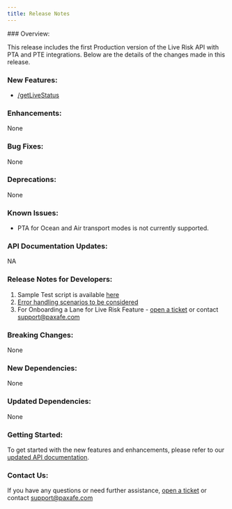 ---
title: Release Notes
---

<Update label="Release Version: Production v1.0" description="Release Date: 2024-11-14">
### Overview:

This release includes the first Production version of the Live Risk API with PTA and PTE integrations. Below are the details of the changes made in this release.

### New Features:

* [/getLiveStatus](docs/Scenarios.md)

### Enhancements:

None

### Bug Fixes:

None

### Deprecations:

None

### Known Issues:

* PTA for Ocean and Air transport modes is not currently supported.

### API Documentation Updates:

NA

### Release Notes for Developers:

1.  Sample Test script is available [here](/docs/live-risk/kxr0c70l9dhvk-test-script)
2.  [Error handling scenarios to be considered](/docs/live-risk/rohn80lm99wde-error-handling)
3.  For Onboarding a Lane for Live Risk Feature - [open a ticket](https://contxt-help.paxafe.com/knowledge/kb-tickets/new) or contact [support@paxafe.com](mailto:support@paxafe.com)

### Breaking Changes:

None

### New Dependencies:

None

### Updated Dependencies:

None

### Getting Started:

To get started with the new features and enhancements, please refer to our [updated API documentation](live_risk_docs.yaml/paths/~1getLiveStatus/post).

### Contact Us:

If you have any questions or need further assistance, [open a ticket](https://contxt-help.paxafe.com/knowledge/kb-tickets/new) or contact [support@paxafe.com](mailto:support@paxafe.com)

</Update>


